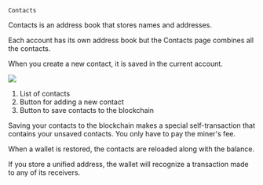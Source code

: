 
`Contacts`

Contacts is an address book that stores
names and addresses.

<Callout>
Each account has its own address book but
the Contacts page combines all the contacts.
</Callout>

When you create a new contact, it is
saved in the current account.

![](./contacts/2024-03-07_21-15-57.png)

1. List of contacts
1. Button for adding a new contact
1. Button to save contacts to the blockchain

Saving your contacts to the blockchain
makes a special self-transaction that
contains your unsaved contacts.
You only have to pay the miner's fee.

When a wallet is restored, the contacts
are reloaded along with the balance.

If you store a unified address, the wallet
will recognize a transaction made to
any of its receivers.
